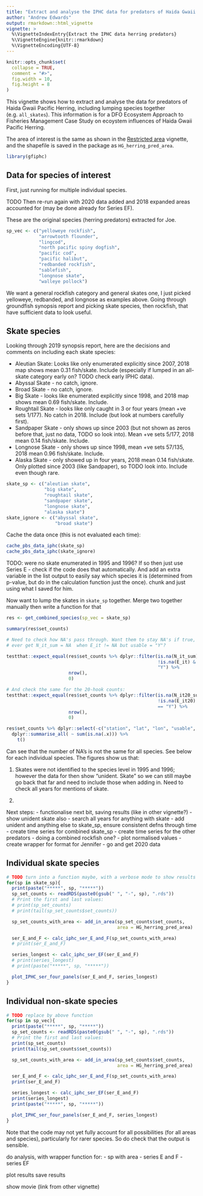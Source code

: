 ```yaml
---
title: "Extract and analyse the IPHC data for predators of Haida Gwaii Pacific Herring"
author: "Andrew Edwards"
output: rmarkdown::html_vignette
vignette: >
  %\VignetteIndexEntry{Extract the IPHC data herring predators}
  %\VignetteEngine{knitr::rmarkdown}
  %\VignetteEncoding{UTF-8}
---
```


```r
knitr::opts_chunk$set(
  collapse = TRUE,
  comment = "#>",
  fig.width = 10,
  fig.height = 8
)
```

This vignette shows how to extract and analyse the data for predators of Haida
Gwaii Pacific Herring, including lumping species together
(e.g. `all_skates`). This information is for a DFO Ecosystem Approach to
Fisheries Management Case Study on ecoystem influences of Haida Gwaii Pacific
Herring.

The area of interest is the same as shown in the [Restricted
area](vignettes/analysis_for_restricted_area.Rmd) vignette, and the shapefile is
saved in the package as `HG_herring_pred_area`.

```r
library(gfiphc)
```

## Data for species of interest

First, just running for multiple individual species.


TODO Then re-run again with 2020 data added and 2018
expanded areas accounted for (may be done already for Series EF).

<!-- From Jen: -->
<!-- What would work best for me is a csv file with 3 columns: “Year”, “Indicator”, “Value”  -->
<!-- Non-standardized values are best. -->
<!-- The “Indicator” column could include:   -->
<!-- 1. ArrowtoothFlounder_IPHC_SurveyCatchRate  -->
<!-- 2. ArrowtoothFlounder_IPHC_UpperCI -->
<!-- 3. ArrowtoothFlounder_IPHC_LowerCI -->
<!-- 4. Rockfish_IPHC_SurveyCatchRate -->
<!-- 5. ... -->
<!-- ... -->


These are the original species (herring predators) extracted for Joe.
```r
sp_vec <- c("yelloweye rockfish",
            "arrowtooth flounder",
            "lingcod",
            "north pacific spiny dogfish",
            "pacific cod",
            "pacific halibut",
            "redbanded rockfish",
            "sablefish",
            "longnose skate",
            "walleye pollock")
```

We want a general rockfish category and general skates one, I just picked
yelloweye, redbanded, and longnose as examples above. Going through groundfish
synopsis report and picking skate species, then rockfish, that have sufficient
data to look useful.

## Skate species

Looking through 2019 synopsis report, here are the decisions and comments on
including each skate species:

 - Aleutian Skate: Looks like only enumerated explicitly since 2007, 2018 map
   shows mean 0.31 fish/skate. Include (especially if lumped in an all-skate
   category early on? TODO check early IPHC data).
 - Abyssal Skate - no catch, ignore.
 - Broad Skate - no catch, ignore.
 - Big Skate - looks like enumerated explicitly since 1998, and 2018 map shows
   mean 0.69 fish/skate. Include.
 - Roughtail Skate - looks like only caught in 3 or four years (mean +ve sets
   1/177). No catch in 2018. Include (but look at numbers carefully first).
 - Sandpaper Skate - only shows up since 2003 (but not shown as zeros before
   that, just no data, TODO so look into). Mean +ve sets 5/177, 2018 mean 0.14 fish/skate. Include.
 - Longnose Skate - only shows up since 1998, mean +ve sets 57/135, 2018 mean
   0.96 fish/skate. Include.
 -  Alaska Skate - only showed up in four years, 2018 mean 0.14 fish/skate. Only
   plotted since 2003 (like Sandpaper), so TODO look into. Include even though
   rare.

```r
skate_sp <- c("aleutian skate",
              "big skate",
              "roughtail skate",
              "sandpaper skate",
              "longnose skate",
              "alaska skate")
skate_ignore <- c("abyssal skate",
                  "broad skate")
```

Cache the data once (this is not evaluated each time):
```r
cache_pbs_data_iphc(skate_sp)
cache_pbs_data_iphc(skate_ignore)
```



TODO: were no skate enumerated in 1995 and 1996? If so then just use Series E -
check if the code does that automatically. And add an extra variable in the list
output to easily say which species it is (determined from p-value, but do in the
calculation function just the once).
chunk and just using what I saved for him.

Now want to lump the skates in `skate_sp` together. Merge two together manually
then write a function for that

```r
res <- get_combined_species(sp_vec = skate_sp)

summary(res$set_counts)

# Need to check how NA's pass through. Want them to stay NA's if true, but do we
# ever get N_it_sum = NA  when E_it != NA but usable = "Y"?

testthat::expect_equal(res$set_counts %>% dplyr::filter(is.na(N_it_sum) &
                                                        !is.na(E_it) & usable ==
                                                        "Y") %>%
                       nrow(),
                       0)

# And check the same for the 20-hook counts:
testthat::expect_equal(res$set_counts %>% dplyr::filter(is.na(N_it20_sum) &
                                                        !is.na(E_it20) & usable
                                                        == "Y") %>%
                       nrow(),
                       0)

res$set_counts %>% dplyr::select(-c("station", "lat", "lon", "usable", "standard")) %>%
  dplyr::summarise_all( ~ sum(is.na(.x))) %>%
    t()
```
Can see that the number of NA's is not the same for all species. See below for
each individual species. The figures show us that:

1. Skates were not identified to the species level in 1995 and 1996; however the
   data for then show "unident. Skate" so we can still maybe go back that far
   and need to include those when adding in. Need to check all years for
   mentions of skate.

1.

Next steps:
 - functionalise next bit, saving results (like in other vignette?)
 - show unident skate also
 - search all years for anything with skate
 - add unident and anything else to skate_sp, ensure consistent defns through time
 - create time series for combined skate_sp
 - create time series for the other predators
 - doing a combined rockfish one?
 - plot normalised values
 - create wrapper for format for Jennifer
 - go and get 2020 data

## Individual skate species

```r
# TODO turn into a function maybe, with a verbose mode to show results
for(sp in skate_sp){
  print(paste("*****", sp, "*****"))
  sp_set_counts <- readRDS(paste0(gsub(" ", "-", sp), ".rds"))
  # Print the first and last values:
  # print(sp_set_counts)
  # print(tail(sp_set_counts$set_counts))

  sp_set_counts_with_area <- add_in_area(sp_set_counts$set_counts,
                                         area = HG_herring_pred_area)

  ser_E_and_F <- calc_iphc_ser_E_and_F(sp_set_counts_with_area)
  # print(ser_E_and_F)

  series_longest <- calc_iphc_ser_EF(ser_E_and_F)
  # print(series_longest)
  # print(paste("*****", sp, "*****"))

  plot_IPHC_ser_four_panels(ser_E_and_F, series_longest)
}
```



## Individual non-skate species

```r
# TODO replace by above function
for(sp in sp_vec){
  print(paste("*****", sp, "*****"))
  sp_set_counts <- readRDS(paste0(gsub(" ", "-", sp), ".rds"))
  # Print the first and last values:
  print(sp_set_counts)
  print(tail(sp_set_counts$set_counts))

  sp_set_counts_with_area <- add_in_area(sp_set_counts$set_counts,
                                         area = HG_herring_pred_area)

  ser_E_and_F <- calc_iphc_ser_E_and_F(sp_set_counts_with_area)
  print(ser_E_and_F)

  series_longest <- calc_iphc_ser_EF(ser_E_and_F)
  print(series_longest)
  print(paste("*****", sp, "*****"))

  plot_IPHC_ser_four_panels(ser_E_and_F, series_longest)
}
```


Note that the code may not yet fully account for all possibilities (for all
areas and species), particularly for rarer species. So do check that the output
is sensible.

do analysis, with wrapper function for:
   - sp with area
   - series E and F
   - series EF

  plot results
  save results


show movie (link from other vignette)
